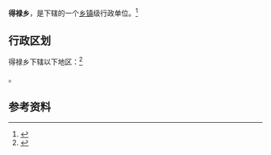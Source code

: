 {{中国乡级行政区|53/03/81/203/000}}

'''得禄乡'''，是{{PRC admin/fullname|53/03/81/203/000|3}}下辖的一个[[乡镇|乡镇]]级行政单位。<ref>{{PRC admin/ref sgc|{{PRC admin/parent|53/03/81/203/000}}}}</ref>

== 行政区划 ==

得禄乡下辖以下地区：<ref>{{PRC admin/ref sgc|53/03/81/203/000}}</ref>

{{PRC admin/children|53/03/81/203/000}}。

== 参考资料 ==

{{reflist}}

{{行政区划小作品}}
{{PRC admin/navcat|53/03/81/203/000}}